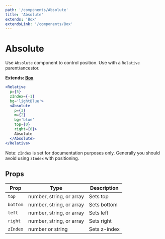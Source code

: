 ```yaml
---
path: '/components/Absolute'
title: 'Absolute'
extends: 'Box'
extendsLink: '/components/Box'
---
```


# Absolute

Use `Absolute` component to control position. Use with a `Relative` parent/ancestor.

**Extends: [Box](/Box)**

```.jsx live=true
<Relative
  p={5}
  zIndex={-1}
  bg='lightBlue'>
  <Absolute
    p={3}
    m={2}
    bg='blue'
    top={0}
    right={0}>
    Absolute
  </Absolute>
</Relative>
```

Note: `zIndex` is set for documentation purposes only. Generally you should avoid using `zIndex` with positioning.

## Props

| Prop     | Type                     | Description  |
| -------- | ------------------------ | ------------ |
| `top`    | number, string, or array | Sets top     |
| `bottom` | number, string, or array | Sets bottom  |
| `left`   | number, string, or array | Sets left    |
| `right`  | number, string, or array | Sets right   |
| `zIndex` | number or string         | Sets z-index |
